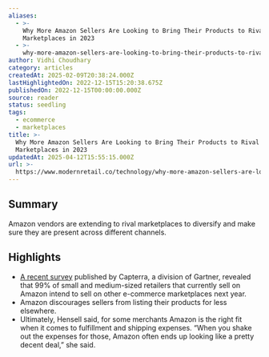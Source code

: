 ```yaml
---
aliases:
  - >-
    Why More Amazon Sellers Are Looking to Bring Their Products to Rival
    Marketplaces in 2023
  - >-
    why-more-amazon-sellers-are-looking-to-bring-their-products-to-rival-marketplaces-in-2023
author: Vidhi Choudhary
category: articles
createdAt: 2025-02-09T20:38:24.000Z
lastHighlightedOn: 2022-12-15T15:20:38.675Z
publishedOn: 2022-12-15T00:00:00.000Z
source: reader
status: seedling
tags:
  - ecommerce
  - marketplaces
title: >-
  Why More Amazon Sellers Are Looking to Bring Their Products to Rival
  Marketplaces in 2023
updatedAt: 2025-04-12T15:55:15.000Z
url: >-
  https://www.modernretail.co/technology/why-more-amazon-sellers-are-looking-to-bring-their-products-to-rival-marketplaces-in-2023/?utm_campaign=mrdis&utm_medium=email&utm_source=mrdaily&utm_content=121522
---
```

## Summary

Amazon vendors are extending to rival marketplaces to diversify and make sure they are present across different channels.

## Highlights

- [A recent survey](https://www.capterra.com/resources/amazon-holiday-fulfillment-fee/) published by Capterra, a division of Gartner, revealed that 99% of small and medium-sized retailers that currently sell on Amazon intend to sell on other e-commerce marketplaces next year.
- Amazon discourages sellers from listing their products for less elsewhere.
- Ultimately, Hensell said, for some merchants Amazon is the right fit when it comes to fulfillment and shipping expenses. “When you shake out the expenses for those, Amazon often ends up looking like a pretty decent deal,” she said.
